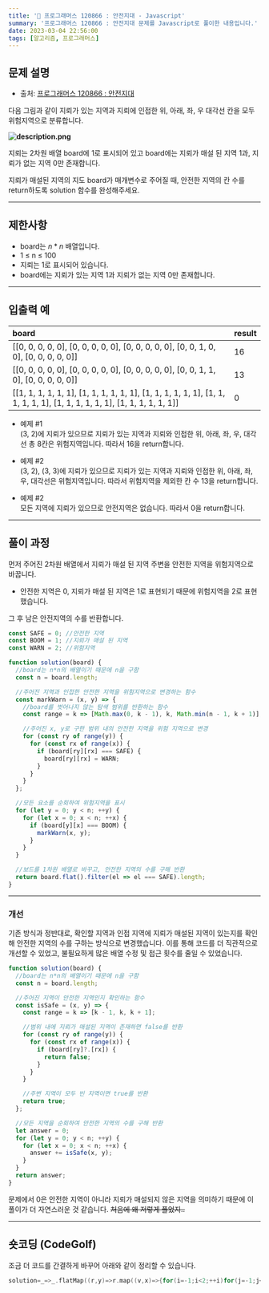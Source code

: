 ```yaml
---
title: '🏅 프로그래머스 120866 : 안전지대 - Javascript'
summary: '프로그래머스 120866 : 안전지대 문제를 Javascript로 풀이한 내용입니다.'
date: 2023-03-04 22:56:00
tags: [알고리즘, 프로그래머스]
---
```


## 문제 설명

- 출처: [프로그래머스 120866 : 안전지대](https://school.programmers.co.kr/learn/courses/30/lessons/120866)

다음 그림과 같이 지뢰가 있는 지역과 지뢰에 인접한 위, 아래, 좌, 우 대각선 칸을 모두 위험지역으로 분류합니다.

**![description.png](/assets/posts/ps/programmers/120866/description.png)**

지뢰는 2차원 배열 board에 1로 표시되어 있고 board에는 지뢰가 매설 된 지역 1과, 지뢰가 없는 지역 0만 존재합니다.

지뢰가 매설된 지역의 지도 board가 매개변수로 주어질 때, 안전한 지역의 칸 수를 return하도록 solution 함수를 완성해주세요.

---

## 제한사항

- board는 $n * n$ 배열입니다.
- 1 ≤ n ≤ 100
- 지뢰는 1로 표시되어 있습니다.
- board에는 지뢰가 있는 지역 1과 지뢰가 없는 지역 0만 존재합니다.

---

## 입출력 예

| board                                                                                                                    | result |
| :----------------------------------------------------------------------------------------------------------------------- | :----- |
| [[0, 0, 0, 0, 0], [0, 0, 0, 0, 0], [0, 0, 0, 0, 0], [0, 0, 1, 0, 0], [0, 0, 0, 0, 0]]                                    | 16     |
| [[0, 0, 0, 0, 0], [0, 0, 0, 0, 0], [0, 0, 0, 0, 0], [0, 0, 1, 1, 0], [0, 0, 0, 0, 0]]                                    | 13     |
| [[1, 1, 1, 1, 1, 1], [1, 1, 1, 1, 1, 1], [1, 1, 1, 1, 1, 1], [1, 1, 1, 1, 1, 1], [1, 1, 1, 1, 1, 1], [1, 1, 1, 1, 1, 1]] | 0      |

- 예제 #1  
  (3, 2)에 지뢰가 있으므로 지뢰가 있는 지역과 지뢰와 인접한 위, 아래, 좌, 우, 대각선 총 8칸은 위험지역입니다. 따라서 16을 return합니다.

- 예제 #2  
  (3, 2), (3, 3)에 지뢰가 있으므로 지뢰가 있는 지역과 지뢰와 인접한 위, 아래, 좌, 우, 대각선은 위험지역입니다. 따라서 위험지역을 제외한 칸 수 13을 return합니다.

- 예제 #2  
  모든 지역에 지뢰가 있으므로 안전지역은 없습니다. 따라서 0을 return합니다.

---

## 풀이 과정

먼저 주어진 2차원 배열에서 지뢰가 매설 된 지역 주변을 안전한 지역을 위험지역으로 바꿉니다.

- 안전한 지역은 0, 지뢰가 매설 된 지역은 1로 표현되기 때문에 위험지역을 2로 표현했습니다.

그 후 남은 안전지역의 수를 반환합니다.

```javascript
const SAFE = 0; //안전한 지역
const BOOM = 1; //지뢰가 매설 된 지역
const WARN = 2; //위험지역

function solution(board) {
  //board는 n*n의 배열이기 때문에 n을 구함
  const n = board.length;

  //주어진 지역과 인접한 안전한 지역을 위험지역으로 변경하는 함수
  const markWarn = (x, y) => {
    //board를 벗어나지 않는 탐색 범위를 반환하는 함수
    const range = k => [Math.max(0, k - 1), k, Math.min(n - 1, k + 1)];

    //주어진 x, y로 구한 범위 내의 안전한 지역을 위험 지역으로 변경
    for (const ry of range(y)) {
      for (const rx of range(x)) {
        if (board[ry][rx] === SAFE) {
          board[ry][rx] = WARN;
        }
      }
    }
  };

  //모든 요소를 순회하여 위험지역을 표시
  for (let y = 0; y < n; ++y) {
    for (let x = 0; x < n; ++x) {
      if (board[y][x] === BOOM) {
        markWarn(x, y);
      }
    }
  }

  //보드를 1차원 배열로 바꾸고, 안전한 지역의 수를 구해 반환
  return board.flat().filter(el => el === SAFE).length;
}
```

---

### 개선

기존 방식과 정반대로, 확인할 지역과 인접 지역에 지뢰가 매설된 지역이 있는지를 확인해 안전한 지역의 수를 구하는 방식으로 변경했습니다.
이를 통해 코드를 더 직관적으로 개선할 수 있었고, 불필요하게 많은 배열 수정 및 접근 횟수를 줄일 수 있었습니다.

```javascript
function solution(board) {
  //board는 n*n의 배열이기 때문에 n을 구함
  const n = board.length;

  //주어진 지역이 안전한 지역인지 확인하는 함수
  const isSafe = (x, y) => {
    const range = k => [k - 1, k, k + 1];

    //범위 내에 지뢰가 매설된 지역이 존재하면 false를 반환
    for (const ry of range(y)) {
      for (const rx of range(x)) {
        if (board[ry]?.[rx]) {
          return false;
        }
      }
    }

    //주변 지역이 모두 빈 지역이면 true를 반환
    return true;
  };

  //모든 지역을 순회하여 안전한 지역의 수를 구해 반환
  let answer = 0;
  for (let y = 0; y < n; ++y) {
    for (let x = 0; x < n; ++x) {
      answer += isSafe(x, y);
    }
  }
  return answer;
}
```

문제에서 0은 안전한 지역이 아니라 지뢰가 매설되지 않은 지역을 의미하기 때문에 이 풀이가 더 자연스러운 것 같습니다.
~~처음에 왜 저렇게 풀었지..~~

---

## 숏코딩 (CodeGolf)

조금 더 코드를 간결하게 바꾸어 아래와 같이 정리할 수 있습니다.

```c
solution=_=>_.flatMap((r,y)=>r.map((v,x)=>{for(i=-1;i<2;++i)for(j=-1;j<2;++j)if(_[y+i]?.[x+j])return 0;return 1})).filter(v=>v).length
```
